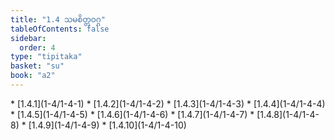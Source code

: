 ```yaml
---
title: "1.4 သမစိတ္တဝဂ္ဂ"
tableOfContents: false
sidebar:
  order: 4
type: "tipitaka"
basket: "su"
book: "a2"
---
```



<DynamicBreadcrumb />



<TableOfContents book="a2" section="1.4">
* [1.4.1](1-4/1-4-1)
* [1.4.2](1-4/1-4-2)
* [1.4.3](1-4/1-4-3)
* [1.4.4](1-4/1-4-4)
* [1.4.5](1-4/1-4-5)
* [1.4.6](1-4/1-4-6)
* [1.4.7](1-4/1-4-7)
* [1.4.8](1-4/1-4-8)
* [1.4.9](1-4/1-4-9)
* [1.4.10](1-4/1-4-10)
</TableOfContents>